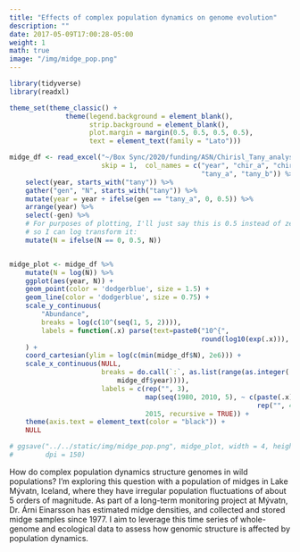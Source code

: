 ```yaml
---
title: "Effects of complex population dynamics on genome evolution"
description: ""
date: 2017-05-09T17:00:28-05:00
weight: 1
math: true
image: "/img/midge_pop.png"
---
```


```r

library(tidyverse)
library(readxl)

theme_set(theme_classic() +
              theme(legend.background = element_blank(),
                    strip.background = element_blank(),
                    plot.margin = margin(0.5, 0.5, 0.5, 0.5),
                    text = element_text(family = "Lato")))

midge_df <- read_excel("~/Box Sync/2020/funding/ASN/Chirisl_Tany_analysis.xlsx",
                       skip = 1,  col_names = c("year", "chir_a", "chir_b", "chir_ab",
                                                "tany_a", "tany_b")) %>%
    select(year, starts_with("tany")) %>%
    gather("gen", "N", starts_with("tany")) %>%
    mutate(year = year + ifelse(gen == "tany_a", 0, 0.5)) %>%
    arrange(year) %>%
    select(-gen) %>%
    # For purposes of plotting, I'll just say this is 0.5 instead of zero,
    # so I can log transform it:
    mutate(N = ifelse(N == 0, 0.5, N))


midge_plot <- midge_df %>%
    mutate(N = log(N)) %>%
    ggplot(aes(year, N)) +
    geom_point(color = 'dodgerblue', size = 1.5) +
    geom_line(color = 'dodgerblue', size = 0.75) +
    scale_y_continuous(
        "Abundance",
        breaks = log(c(10^(seq(1, 5, 2)))),
        labels = function(.x) parse(text=paste0("10^{",
                                                round(log10(exp(.x))), "}"))
    ) +
    coord_cartesian(ylim = log(c(min(midge_df$N), 2e6))) +
    scale_x_continuous(NULL,
                       breaks = do.call(`:`, as.list(range(as.integer(
                           midge_df$year)))),
                       labels = c(rep("", 3),
                                  map(seq(1980, 2010, 5), ~ c(paste(.x),
                                                              rep("", 4))),
                                  2015, recursive = TRUE)) +
    theme(axis.text = element_text(color = "black")) +
    NULL

# ggsave("../../static/img/midge_pop.png", midge_plot, width = 4, height = 2,
#        dpi = 150)
```


How do complex population dynamics structure genomes in wild populations?
I'm exploring this question with a population of midges in Lake M&yacute;vatn, 
Iceland, where they have irregular population fluctuations of about 5 orders 
of magnitude.
As part of a long-term monitoring project at M&yacute;vatn, 
Dr. &Aacute;rni Einarsson has estimated midge densities, and 
collected and stored midge samples since 1977.
I aim to leverage this time series of whole-genome and ecological data
to assess how genomic structure is affected by population dynamics.
